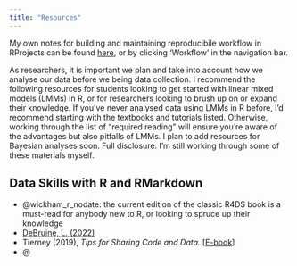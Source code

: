 ```yaml
---
title: "Resources"
---
```


My own notes for building and maintaining reproducibile workflow in RProjects can be found [here](https://daniela-palleschi.github.io/workflow/), or by clicking 'Workflow' in the navigation bar.

As researchers, it is important we plan and take into account how we analyse our data before we being data collection. I recommend the following resources for students looking to get started with linear mixed models (LMMs) in R, or for researchers looking to brush up on or expand their knowledge. If you've never analysed data using LMMs in R before, I'd recommend starting with the textbooks and tutorials listed. Otherwise, working through the list of "required reading" will ensure you're aware of the advantages but also pitfalls of LMMs. I plan to add resources for Bayesian analyses soon. Full disclosure: I'm still working through some of these materials myself.

## Data Skills with R and RMarkdown

- @wickham_r_nodate: the current edition of the classic R4DS book is a must-read for anybody new to R, or looking to spruce up their knowledge
- [DeBruine, L. (2022)](https://debruine.github.io/data-code-tips/)
- Tierney (2019), *Tips for Sharing Code and Data.* [[E-book](https://njtierney.github.io/rmd4sci/)]
- @